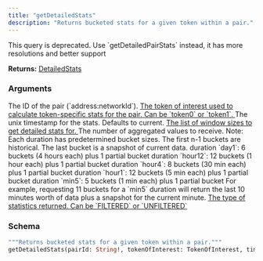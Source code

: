 ```yaml
---
title: "getDetailedStats"
description: "Returns bucketed stats for a given token within a pair."
---
```


<Warning>
  This query is deprecated. Use `getDetailedPairStats` instead, it has more resolutions and better support
</Warning>

**Returns:** [DetailedStats](/api-reference/types/detailedstats)

### Arguments

<ResponseField name="pairId" type="String!" required>
  The ID of the pair (`address:networkId`).
</ResponseField>

<a href="/api-reference/types/tokenofinterest">
  <ResponseField name="tokenOfInterest" type="TokenOfInterest">
    The token of interest used to calculate token-specific stats for the pair. Can be `token0` or `token1`.
  </ResponseField>
</a>

<ResponseField name="timestamp" type="Int">
  The unix timestamp for the stats. Defaults to current.
</ResponseField>

<a href="/api-reference/types/detailedstatswindowsize">
  <ResponseField name="windowSizes" type="[DetailedStatsWindowSize]">
    The list of window sizes to get detailed stats for.
  </ResponseField>
</a>

<ResponseField name="bucketCount" type="Int">
  The number of aggregated values to receive. Note: Each duration has predetermined bucket sizes. The first n-1 buckets are historical. The last bucket is a snapshot of current data. duration `day1`: 6 buckets (4 hours each) plus 1 partial bucket duration `hour12`: 12 buckets (1 hour each) plus 1 partial bucket duration `hour4`: 8 buckets (30 min each) plus 1 partial bucket duration `hour1`: 12 buckets (5 min each) plus 1 partial bucket duration `min5`: 5 buckets (1 min each) plus 1 partial bucket For example, requesting 11 buckets for a `min5` duration will return the last 10 minutes worth of data plus a snapshot for the current minute.
</ResponseField>

<a href="/api-reference/types/tokenpairstatisticstype">
  <ResponseField name="statsType" type="TokenPairStatisticsType">
    The type of statistics returned. Can be `FILTERED` or `UNFILTERED`
  </ResponseField>
</a>

### Schema


```graphql 
"""Returns bucketed stats for a given token within a pair."""
getDetailedStats(pairId: String!, tokenOfInterest: TokenOfInterest, timestamp: Int, windowSizes: [DetailedStatsWindowSize], bucketCount: Int, statsType: TokenPairStatisticsType): DetailedStats @deprecated(reason: "Use `getDetailedPairStats` instead, it has more resolutions and better support")
```
